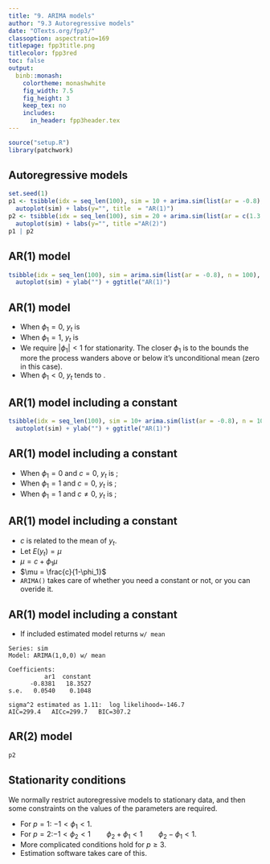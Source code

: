 ```yaml
---
title: "9. ARIMA models"
author: "9.3 Autoregressive models"
date: "OTexts.org/fpp3/"
classoption: aspectratio=169
titlepage: fpp3title.png
titlecolor: fpp3red
toc: false
output:
  binb::monash:
    colortheme: monashwhite
    fig_width: 7.5
    fig_height: 3
    keep_tex: no
    includes:
      in_header: fpp3header.tex
---
```


```r
source("setup.R")
library(patchwork)
```

## Autoregressive models

\fontsize{14}{15}\sf

\begin{block}{Autoregressive model - AR($p$):}
$$  y_{t} = c + \phi_{1}y_{t - 1} + \phi_{2}y_{t - 2} + \cdots + \phi_{p}y_{t - p} + \varepsilon_{t}, $$
\vspace{-0.2cm}
where $\varepsilon_t$ is white noise. This is a multiple regression with \orange{lagged values} of $y_t$ as predictors.
\end{block}

```r
set.seed(1)
p1 <- tsibble(idx = seq_len(100), sim = 10 + arima.sim(list(ar = -0.8), n = 100), index = idx) %>%
  autoplot(sim) + labs(y="", title  = "AR(1)")
p2 <- tsibble(idx = seq_len(100), sim = 20 + arima.sim(list(ar = c(1.3, -0.7)), n = 100), index = idx) %>%
  autoplot(sim) + labs(y="", title ="AR(2)")
p1 | p2
```

## AR(1) model

\begin{block}{}
\centerline{$y_{t} = -0.8 y_{t - 1} + \varepsilon_{t}$}
\end{block}
\rightline{$\varepsilon_t\sim N(0,1)$,\quad $T=100$.}

```r
tsibble(idx = seq_len(100), sim = arima.sim(list(ar = -0.8), n = 100), index = idx) %>%
  autoplot(sim) + ylab("") + ggtitle("AR(1)")
```
			   
## AR(1) model

\begin{block}{}
\centerline{$y_{t}    = \phi_1 y_{t - 1}  +  \varepsilon_{t}$}
\end{block}

* When $\phi_1=0$, $y_t$ is \orange{equivalent to a WN}
* When $\phi_1=1$, $y_t$ is \orange{equivalent to a RW}
* We require $|\phi_1|<1$ for stationarity. The closer $\phi_1$ is to the bounds the more the process wanders above or below it's unconditional mean (zero in this case).
* When $\phi_1<0$, $y_t$ tends to \orange{oscillate between positive and negative values}.

\vspace{1cm}

## AR(1) model including a constant

\begin{block}{}
\centerline{$y_{t} = 18-0.8 y_{t - 1} + \varepsilon_{t}$}
\end{block}
\rightline{$\varepsilon_t\sim N(0,1)$,\quad $T=100$.}

```r
tsibble(idx = seq_len(100), sim = 10+ arima.sim(list(ar = -0.8), n = 100), index = idx) %>%
  autoplot(sim) + ylab("") + ggtitle("AR(1)")
```

## AR(1) model including a constant

\begin{block}{}
  \centerline{$y_{t} = c + \phi_1 y_{t - 1} + \varepsilon_{t}$}
\end{block}

* When $\phi_1=0$ and $c=0$, $y_t$ is \orange{equivalent to WN};
* When $\phi_1=1$ and $c=0$, $y_t$ is \orange{equivalent to a RW};
* When $\phi_1=1$ and $c\ne0$, $y_t$ is \orange{equivalent to a RW with drift};

\vspace{4cm}


## AR(1) model including a constant

\begin{block}{}
\centerline{$y_{t}    = c+\phi_1 y_{t - 1}  +  \varepsilon_{t}$}
\end{block}

* $c$ is related to the mean of $y_{t}$. 
* Let $E(y_{t})=\mu$ \pause
* $\mu = c + \phi_1\mu$ \pause
* $\mu = \frac{c}{1-\phi_1}$ \pause
* `ARIMA()` takes care of whether you need a constant or not, or you can overide it. 



## AR(1) model including a constant

* If included estimated model returns `w/ mean`

\fontsize{12}{12}\sf

```
Series: sim 
Model: ARIMA(1,0,0) w/ mean 

Coefficients:
          ar1  constant
      -0.8381   18.3527
s.e.   0.0540    0.1048

sigma^2 estimated as 1.11:  log likelihood=-146.7
AIC=299.4   AICc=299.7   BIC=307.2
```

## AR(2) model

\begin{block}{}
  \centerline{$y_t = 8 + 1.3y_{t-1} - 0.7 y_{t-2} + \varepsilon_t$}
\end{block}
\rightline{$\varepsilon_t\sim N(0,1)$, \qquad $T=100$.}

```r
p2
```

## Stationarity conditions
\fontsize{14}{15}\sf

We normally restrict autoregressive models to stationary data, and then some constraints on the values of the parameters are required.

\begin{block}{General condition for stationarity}
  Complex roots of $1-\phi_1 z - \phi_2 z^2 - \dots - \phi_pz^p$ lie outside the unit circle on the complex plane.
\end{block}\pause

* For $p=1$: $-1<\phi_1<1$.
* For $p=2$:\newline $-1<\phi_2<1\qquad \phi_2+\phi_1 < 1 \qquad \phi_2 -\phi_1 < 1$.
* More complicated conditions hold for $p\ge3$.
* Estimation software takes care of this.

